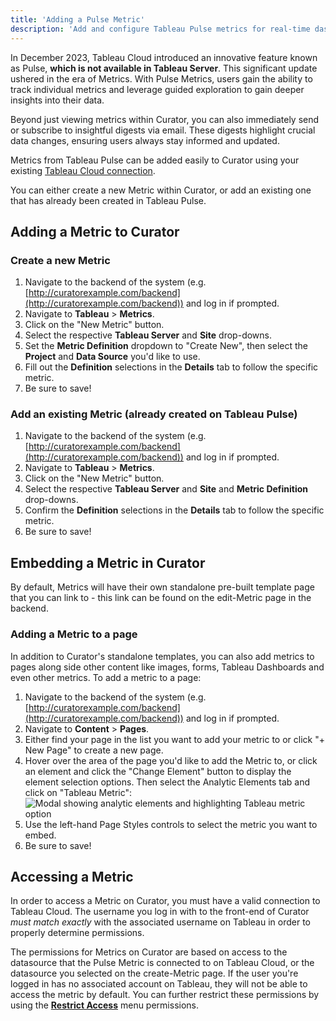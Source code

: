 ```yaml
---
title: 'Adding a Pulse Metric'
description: 'Add and configure Tableau Pulse metrics for real-time dashboard performance monitoring and alerts.'
---
```


In December 2023, Tableau Cloud introduced an innovative feature known as Pulse,
**which is not available in Tableau Server**.
This significant update ushered in the era of Metrics. With Pulse Metrics, users gain the ability to track individual
metrics and leverage guided exploration to gain deeper insights into their data.

Beyond just viewing metrics within Curator, you can also immediately send or subscribe to insightful digests via email.
These digests highlight crucial data changes, ensuring users always stay informed and updated.

Metrics from Tableau Pulse can be added easily to Curator using your existing
[Tableau Cloud connection](/creating_integrations/tableau_connection/creating_a_connection).

You can either create a new Metric within Curator, or add an existing one that has already been created in Tableau Pulse.

## Adding a Metric to Curator

### Create a new Metric

1. Navigate to the backend of the system (e.g. [http://curatorexample.com/backend](http://curatorexample.com/backend))
and log in if prompted.
2. Navigate to **Tableau** > **Metrics**.
3. Click on the "New Metric" button.
4. Select the respective **Tableau Server** and **Site** drop-downs.
5. Set the **Metric Definition** dropdown to "Create New", then select the **Project** and **Data Source** you'd like to
use.
6. Fill out the **Definition** selections in the **Details** tab to follow the specific metric.
7. Be sure to save!

### Add an existing Metric (already created on Tableau Pulse)

1. Navigate to the backend of the system (e.g. [http://curatorexample.com/backend](http://curatorexample.com/backend))
and log in if prompted.
2. Navigate to **Tableau** > **Metrics**.
3. Click on the "New Metric" button.
4. Select the respective **Tableau Server** and **Site** and **Metric Definition** drop-downs.
5. Confirm the **Definition** selections in the **Details** tab to follow the specific metric.
6. Be sure to save!

## Embedding a Metric in Curator

By default, Metrics will have their own standalone pre-built template page that you can link to - this link can be found
on the edit-Metric page in the backend.

### Adding a Metric to a page

In addition to Curator's standalone templates, you can also add metrics to pages along side other content like images,
forms, Tableau Dashboards and even other metrics.  To add a metric to a page:

1. Navigate to the backend of the system (e.g. [http://curatorexample.com/backend](http://curatorexample.com/backend))
and log in if prompted.
2. Navigate to **Content** > **Pages**.
3. Either find your page in the list you want to add your metric to or click "+ New Page" to create a new page.
4. Hover over the area of the page you'd like to add the Metric to, or click an element and click the "Change Element"
button to display the element selection options.  Then select the Analytic Elements tab and click on "Tableau Metric":
![Modal showing analytic elements and highlighting Tableau metric option](/assets/images/embedding_using_analytics/tableau_metric/adding_pulse_metric_page_builder.png)
5. Use the left-hand Page Styles controls to select the metric you want to embed.
6. Be sure to save!

## Accessing a Metric

In order to access a Metric on Curator, you must have a valid connection to Tableau Cloud.  The username you log in with
to the front-end of Curator _must match exactly_ with the associated username on Tableau in order to properly determine
permissions.

The permissions for Metrics on Curator are based on access to the datasource that the Pulse Metric is connected to on
Tableau Cloud, or the datasource you selected on the create-Metric page. If the user you're logged in has no associated
account on Tableau, they will not be able to access the metric by default.  You can further restrict these permissions
by using the **[Restrict Access](/site_content_design/menus/restrict_access)**
menu permissions.
